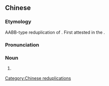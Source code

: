 ==Chinese==
{{was fwotd|2014|December|6|lang=zh}}
{{zh-forms}}

===Etymology===
AABB-type reduplication of {{zh-l|乒乓}}. First attested in the {{w|Ming Dynasty}}.

===Pronunciation===
{{zh-pron
|m=pīngpīngpāngpāng
|c=bing1 bing1 bam1 bam1
|cat=n
}}

===Noun===
{{zh-noun}}

# {{non-gloss definition|Onomatopoeia (sound of sudden consecutive collisions, e.g. gun shots, door pounding, child running around, ping pong ball match)}}
#: {{zh-x|值 此 天寒地凍 之 時，戰爭 依然 沒有 消停，雙方 依舊 '''乒乒乓乓'''，爆炸聲 此起彼伏，不絕於耳！|At this time, when the weather is cold and ground is frozen, the war still has not ceased. The two sides are still '''banging away''' at each other; sounds of explosion are heard one after another, never stopping in the ears.|ref='''2014''', [http://www.military-china.cn/web/web/15370.html 进一退二俄罗斯摆脱乌克兰危机的绝佳招法]}}

[[Category:Chinese reduplications]]